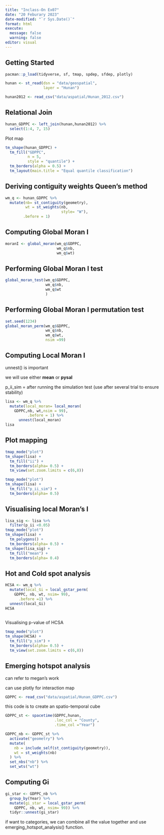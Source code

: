 ```yaml
---
title: "Inclass-On Ex07"
date: "20 Feburary 2023"
date-modified: "`r Sys.Date()`"
format: html
execute: 
  message: false
  warning: false
editor: visual
---
```


## Getting Started

```r
pacman::p_load(tidyverse, sf, tmap, spdep, sfdep, plotly)
```

```r
hunan <- st_read(dsn = "data/geospatial", 
                 layer = "Hunan")
```

```r
hunan2012 <- read_csv("data/aspatial/Hunan_2012.csv")
```

## Relational Join

```r
hunan_GDPPC <- left_join(hunan,hunan2012) %>%
  select(1:4, 7, 15)
```

Plot map

```r

tm_shape(hunan_GDPPC) +
  tm_fill("GDPPC",
          n = 5,
          style = "quantile") +
  tm_borders(alpha = 0.5) +
  tm_layout(main.title = "Equal quantile classification")


```

## Deriving contiguity weights Queen's method

```r
wm_q <- hunan_GDPPC %>%
  mutate(nb= st_contiguity(geometry),
         wt = st_weights(nb,
                         style= "W"),
        .before = 1)
```

## Computing Global Moran I

```r
moranI <- global_moran(wm_q$GDPPC,
                       wm_q$nb,
                       wm_q$wt)
```

## Performing Global Moran I test

```r
global_moran_test(wm_q$GDPPC,
                  wm_q$nb,
                  wm_q$wt
                  )
```

## Performing Global Moran I permutation test

```r
set.seed(1234)
global_moran_perm(wm_q$GDPPC,
                  wm_q$nb,
                  wm_q$wt,
                  nsim =99)
```

## Computing Local Moran I

unnest() is important

we will use either **mean** or **pysal**

p_ii_sim = after running the simulation test (use after several trial to ensure stability)

```r
lisa <- wm_q %>% 
  mutate(local_moran= local_moran(
    GDPPC,nb, wt,nsim = 99),
          .before = 1) %>% 
      unnest(local_moran)
lisa
```

## Plot mapping

```r
tmap_mode("plot")
tm_shape(lisa) +
  tm_fill("ii") +
  tm_borders(alpha= 0.5) +
  tm_view(set.zoom.limits = c(6,8))
```

```r
tmap_mode("plot")
tm_shape(lisa) +
  tm_fill("p_ii_sim") +
  tm_borders(alpha= 0.5)
```

## Visualising local Moran's I

```r
lisa_sig <- lisa %>% 
  filter(p_ii <0.05)
tmap_mode("plot")
tm_shape(lisa) +
  tm_polygons() +
  tm_borders(alpha= 0.5) +
tm_shape(lisa_sig) +
  tm_fill("mean") +
  tm_borders(alpha= 0.4) 
```

## Hot and Cold spot analysis

```r
HCSA <- wm_q %>% 
  mutate(local_Gi = local_gstar_perm(
    GDPPC, nb, wt, nsim= 99),
      .before =1) %>% 
  unnest(local_Gi)
HCSA
  
```

Visualising p-value of HCSA

```r
tmap_mode("plot")
tm_shape(HCSA) +
  tm_fill("p_sim") +
  tm_borders(alpha= 0.5) +
  tm_view(set.zoom.limits = c(6,8))
```

## Emerging hotspot analysis

can refer to megan's work

can use plotly for interaction map

```r
GDPPC <- read_csv("data/aspatial/Hunan_GDPPC.csv")
```

this code is to create an spatio-temporal cube

```r
GDPPC_st <- spacetime(GDPPC,hunan, 
                      .loc_col = "County",
                      .time_col ="Year")
```

```r
GDPPC_nb <- GDPPC_st %>% 
  activate("geometry") %>% 
  mutate(
    nb = include_self(st_contiguity(geometry)),
    wt = st_weights(nb)
  ) %>% 
  set_nbs("nb") %>%
  set_wts("wt")
```

## Computing Gi

```r
gi_star <- GDPPC_nb %>% 
  group_by(Year) %>% 
  mutate(gi_star = local_gstar_perm(
    GDPPC, nb, wt, nsim= 99)) %>% 
  tidyr::unnest(gi_star)
```

if want to categories, we can combine all the value together and use emerging_hotspot_analysis() function.
